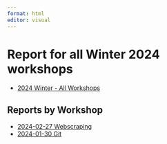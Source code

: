 ```yaml
---
format: html
editor: visual
---
```

  
# Report for all Winter 2024 workshops
  
-   [2024 Winter - All Workshops](2024-winter-all.html)

## Reports by Workshop

-   [2024-02-27 Webscraping](2024-02-27-winter-webscraping.html)
-   [2024-01-30 Git](2024-01-30-winter-git.html)
